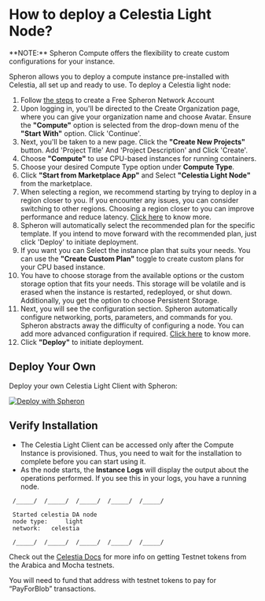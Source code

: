 
# How to deploy a Celestia Light Node?

<VideoPlayer embedId="IYQN5VXH9N4" />

<Callout type="info">
  **NOTE:** Spheron Compute offers the flexibility to create custom
  configurations for your instance.
</Callout>

Spheron allows you to deploy a compute instance pre-installed with Celestia, all set up and ready to use.
To deploy a Celestia light node:

1. Follow [the steps](https://blog.spheron.network/deploy-a-celestia-light-node-on-spheron-in-minutes#heading-step-by-step-guide) to create a Free Spheron Network Account  
2. Upon logging in, you'll be directed to the Create Organization page, where you can give your organization name and choose Avatar. Ensure the **"Compute"** option is selected from the drop-down menu of the **"Start With"** option. Click 'Continue'. 
3. Next, you'll be taken to a new page. Click the **"Create New Projects"** button. Add 'Project Title' And 'Project Description' and Click 'Create'.
4. Choose **"Compute"** to use CPU-based instances for running containers.
5. Choose your desired Compute Type option under **Compute Type**.
6. Click **"Start from Marketplace App"** and Select **"Celestia Light Node"** from the marketplace.
7. When selecting a region, we recommend starting by trying to deploy in a region closer to you. If you encounter any issues, you can consider switching to other regions. Choosing a region closer to you can improve performance and reduce latency. [Click here](/compute/cluster/compute/#region) to know more.
8. Spheron will automatically select the recommended plan for the specific template. If you intend to move forward with the recommended plan, just click 'Deploy' to initiate deployment.
9. If you want you can Select the instance plan that suits your needs. You can use the **"Create Custom Plan"** toggle to create custom plans for your CPU based instance.
10. You have to choose storage from the available options or the custom storage option that fits your needs. This storage will be volatile and is erased when the instance is restarted, redeployed, or shut down. Additionally, you get the option to choose Persistent Storage.
11. Next, you will see the configuration section. Spheron automatically configure networking, ports, parameters, and commands for you. Spheron abstracts away the difficulty of configuring a node.
    You can add more advanced configuration if required. [Click here](/compute/cluster/compute/#advance-configuration-1) to know more.
12. Click **"Deploy"** to initiate deployment.


## Deploy Your Own

Deploy your own Celestia Light Client with Spheron:

[![Deploy with Spheron](https://bafybeihxqi3jlv6cy2ogh6jjljinntisolbspxcrbgykyv6e5xyzujl3aa.ipfs.sphn.link/spheron-deploy.svg)](https://app.spheron.network/#/compute/marketplace?template=Celestia%20Light%20Node&templateId=65a7c87367881e47ff6df9ad)

## Verify Installation

- The Celestia Light Client can be accessed only after the Compute Instance is provisioned.
  Thus, you need to wait for the installation to complete before you can start using it.
- As the node starts, the **Instance Logs** will display the output about the operations performed. If you see this in your logs, you have a running node.

```
 /_____/  /_____/  /_____/  /_____/  /_____/

 Started celestia DA node
 node type: 	light
 network: 	celestia

 /_____/  /_____/  /_____/  /_____/  /_____/
```

Check out the [Celestia Docs](https://docs.celestia.org/nodes/light-node#testnet-tokens) for more info on getting Testnet tokens from the Arabica and Mocha testnets.

You will need to fund that address with testnet tokens to pay for “PayForBlob” transactions.

<Navigation name="Deploy Celestia Light Node" />
